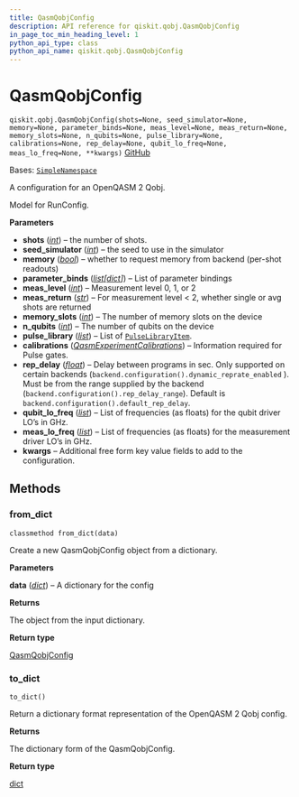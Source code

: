 ```yaml
---
title: QasmQobjConfig
description: API reference for qiskit.qobj.QasmQobjConfig
in_page_toc_min_heading_level: 1
python_api_type: class
python_api_name: qiskit.qobj.QasmQobjConfig
---
```


# QasmQobjConfig

<span id="qiskit.qobj.QasmQobjConfig" />

`qiskit.qobj.QasmQobjConfig(shots=None, seed_simulator=None, memory=None, parameter_binds=None, meas_level=None, meas_return=None, memory_slots=None, n_qubits=None, pulse_library=None, calibrations=None, rep_delay=None, qubit_lo_freq=None, meas_lo_freq=None, **kwargs)` [GitHub](https://github.com/qiskit/qiskit/tree/main/qiskit/qobj/qasm_qobj.py "view source code")

Bases: [`SimpleNamespace`](https://docs.python.org/3/library/types.html#types.SimpleNamespace "(in Python v3.12)")

A configuration for an OpenQASM 2 Qobj.

Model for RunConfig.

**Parameters**

*   **shots** ([*int*](https://docs.python.org/3/library/functions.html#int "(in Python v3.12)")) – the number of shots.
*   **seed\_simulator** ([*int*](https://docs.python.org/3/library/functions.html#int "(in Python v3.12)")) – the seed to use in the simulator
*   **memory** ([*bool*](https://docs.python.org/3/library/functions.html#bool "(in Python v3.12)")) – whether to request memory from backend (per-shot readouts)
*   **parameter\_binds** ([*list*](https://docs.python.org/3/library/stdtypes.html#list "(in Python v3.12)")*\[*[*dict*](https://docs.python.org/3/library/stdtypes.html#dict "(in Python v3.12)")*]*) – List of parameter bindings
*   **meas\_level** ([*int*](https://docs.python.org/3/library/functions.html#int "(in Python v3.12)")) – Measurement level 0, 1, or 2
*   **meas\_return** ([*str*](https://docs.python.org/3/library/stdtypes.html#str "(in Python v3.12)")) – For measurement level \< 2, whether single or avg shots are returned
*   **memory\_slots** ([*int*](https://docs.python.org/3/library/functions.html#int "(in Python v3.12)")) – The number of memory slots on the device
*   **n\_qubits** ([*int*](https://docs.python.org/3/library/functions.html#int "(in Python v3.12)")) – The number of qubits on the device
*   **pulse\_library** ([*list*](https://docs.python.org/3/library/stdtypes.html#list "(in Python v3.12)")) – List of [`PulseLibraryItem`](qiskit.qobj.PulseLibraryItem "qiskit.qobj.PulseLibraryItem").
*   **calibrations** ([*QasmExperimentCalibrations*](qiskit.qobj.QasmExperimentCalibrations "qiskit.qobj.QasmExperimentCalibrations")) – Information required for Pulse gates.
*   **rep\_delay** ([*float*](https://docs.python.org/3/library/functions.html#float "(in Python v3.12)")) – Delay between programs in sec. Only supported on certain backends (`backend.configuration().dynamic_reprate_enabled` ). Must be from the range supplied by the backend (`backend.configuration().rep_delay_range`). Default is `backend.configuration().default_rep_delay`.
*   **qubit\_lo\_freq** ([*list*](https://docs.python.org/3/library/stdtypes.html#list "(in Python v3.12)")) – List of frequencies (as floats) for the qubit driver LO’s in GHz.
*   **meas\_lo\_freq** ([*list*](https://docs.python.org/3/library/stdtypes.html#list "(in Python v3.12)")) – List of frequencies (as floats) for the measurement driver LO’s in GHz.
*   **kwargs** – Additional free form key value fields to add to the configuration.

## Methods

### from\_dict

<span id="qiskit.qobj.QasmQobjConfig.from_dict" />

`classmethod from_dict(data)`

Create a new QasmQobjConfig object from a dictionary.

**Parameters**

**data** ([*dict*](https://docs.python.org/3/library/stdtypes.html#dict "(in Python v3.12)")) – A dictionary for the config

**Returns**

The object from the input dictionary.

**Return type**

[QasmQobjConfig](#qiskit.qobj.QasmQobjConfig "qiskit.qobj.QasmQobjConfig")

### to\_dict

<span id="qiskit.qobj.QasmQobjConfig.to_dict" />

`to_dict()`

Return a dictionary format representation of the OpenQASM 2 Qobj config.

**Returns**

The dictionary form of the QasmQobjConfig.

**Return type**

[dict](https://docs.python.org/3/library/stdtypes.html#dict "(in Python v3.12)")


